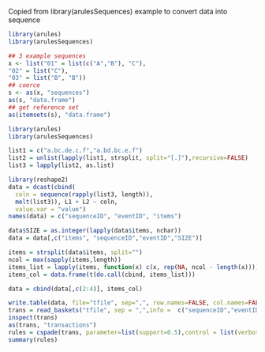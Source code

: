 
Copied from library(arulesSequences) example to convert data into sequence
```r
library(arules)
library(arulesSequences)

## 3 example sequences
x <- list("01" = list(c("A","B"), "C"),
"02" = list("C"),
"03" = list("B", "B"))
## coerce
s <- as(x, "sequences")
as(s, "data.frame")
## get reference set
as(itemsets(s), "data.frame")

```

```r
library(arules)
library(arulesSequences)

list1 = c("a.bc.de.c.f","a.bd.bc.e.f")
list2 = unlist(lapply(list1, strsplit, split="[.]"),recursive=FALSE)
list3 = lapply(list2, as.list)

library(reshape2)
data = dcast(cbind(
  coln = sequence(rapply(list3, length)), 
  melt(list3)), L1 + L2 ~ coln, 
  value.var = "value")
names(data) = c("sequenceID", "eventID", "items")

data$SIZE = as.integer(lapply(data$items, nchar))
data = data[,c("items", "sequenceID","eventID","SIZE")]

items = strsplit(data$items, split="")
ncol = max(sapply(items,length))
items_list = lapply(items, function(x) c(x, rep(NA, ncol - length(x))))
items_col = data.frame(t(do.call(cbind, items_list)))

data = cbind(data[,c(2:4)], items_col)

write.table(data, file="tfile", sep=",", row.names=FALSE, col.names=FALSE, na="")
trans = read_baskets("tfile", sep = ",",info =  c("sequenceID","eventID","size"))
inspect(trans)
as(trans, "transactions")
rules = cspade(trans, parameter=list(support=0.5),control = list(verbose = TRUE))
summary(rules)
```
